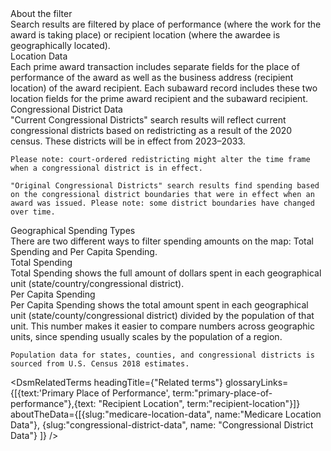 
<div className="collapsible-sidebar--dsm-wrapper--text-header">About the filter</div>
<div className="collapsible-sidebar--dsm-wrapper--text-section"> 
    Search results are filtered by place of performance <GlossaryLink term="primary-place-of-performance" />
    (where the work for the award is taking place) or recipient location <GlossaryLink term="recipient-location"/> (where the awardee is geographically located).
</div>

<div className="collapsible-sidebar--dsm-wrapper--text-header">Location Data</div>
<div className="collapsible-sidebar--dsm-wrapper--text-section"> 
    Each prime award transaction <GlossaryLink term="transaction"/> includes separate fields for the place of
    performance of the award as well as the business address (recipient location) of the award recipient. 
    Each subaward <GlossaryLink term="sub-award"/> record includes these two location fields for the 
    prime award recipient <GlossaryLink term="prime-award" /> and the subaward <GlossaryLink term="sub-award"/> recipient. 
</div>

<div className="collapsible-sidebar--dsm-wrapper--text-header">Congressional District Data </div>
<div className="collapsible-sidebar--dsm-wrapper--text-section"> 
    "Current Congressional Districts" search results will reflect current congressional districts based on redistricting as a result of the 2020 census. These districts will be in effect from 2023–2033. 

    Please note: court-ordered redistricting might alter the time frame when a congressional district is in effect. 

    "Original Congressional Districts" search results find spending based on the congressional district boundaries that were in effect when an award was issued. Please note: some district boundaries have changed over time. 
</div>

  <AboutTheDataMarkdownLink slug="congressional-district-data" openPanel={true} name='Learn more about congressional redistricting'/>

 <div className="collapsible-sidebar--dsm-wrapper--text-header">Geographical Spending Types </div>
 <div className="collapsible-sidebar--dsm-wrapper--text-section"> 
    There are two different ways to filter spending amounts on the map: Total Spending and Per Capita Spending. 
</div>

<div className="collapsible-sidebar--dsm-wrapper--text-header">Total Spending</div>
<div className="collapsible-sidebar--dsm-wrapper--text-section"> 
    Total Spending shows the full amount of dollars spent in each geographical unit (state/country/congressional district). 
</div>

<div className="collapsible-sidebar--dsm-wrapper--text-header">Per Capita Spending</div>
<div className="collapsible-sidebar--dsm-wrapper--text-section"> 
    Per Capita Spending shows the total amount spent in each geographical unit (state/county/congressional district) divided by the population of that unit. This number makes it easier to compare numbers across geographic units, since spending usually scales by the population of a region. 

    Population data for states, counties, and congressional districts is sourced from U.S. Census 2018 estimates.
</div>

<DsmRelatedTerms headingTitle={"Related terms"} glossaryLinks={[{text:'Primary Place of Performance', term:"primary-place-of-performance"},{text: "Recipient Location", term:"recipient-location"}]} aboutTheData={[{slug:"medicare-location-data", name:"Medicare Location Data"}, {slug:"congressional-district-data", name: "Congressional District Data"} ]} />